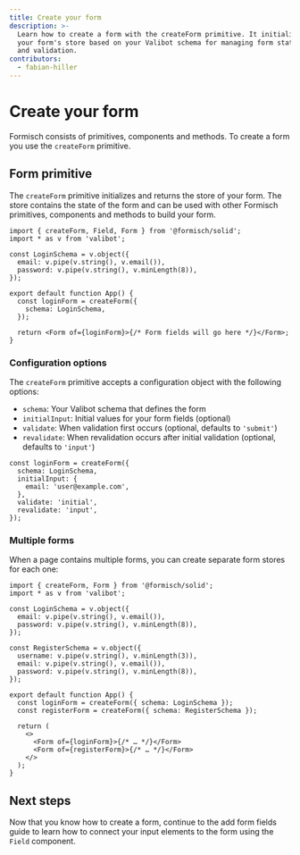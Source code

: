 ```yaml
---
title: Create your form
description: >-
  Learn how to create a form with the createForm primitive. It initializes
  your form's store based on your Valibot schema for managing form state
  and validation.
contributors:
  - fabian-hiller
---
```



# Create your form

Formisch consists of primitives, components and methods. To create a form you use the <Link href="/solid/api/createForm/">`createForm`</Link> primitive.

## Form primitive

The <Link href="/solid/api/createForm/">`createForm`</Link> primitive initializes and returns the store of your form. The store contains the state of the form and can be used with other Formisch primitives, components and methods to build your form.

```tsx
import { createForm, Field, Form } from '@formisch/solid';
import * as v from 'valibot';

const LoginSchema = v.object({
  email: v.pipe(v.string(), v.email()),
  password: v.pipe(v.string(), v.minLength(8)),
});

export default function App() {
  const loginForm = createForm({
    schema: LoginSchema,
  });

  return <Form of={loginForm}>{/* Form fields will go here */}</Form>;
}
```

### Configuration options

The <Link href="/solid/api/createForm/">`createForm`</Link> primitive accepts a configuration object with the following options:

- `schema`: Your Valibot schema that defines the form
- `initialInput`: Initial values for your form fields (optional)
- `validate`: When validation first occurs (optional, defaults to `'submit'`)
- `revalidate`: When revalidation occurs after initial validation (optional, defaults to `'input'`)

```tsx
const loginForm = createForm({
  schema: LoginSchema,
  initialInput: {
    email: 'user@example.com',
  },
  validate: 'initial',
  revalidate: 'input',
});
```

### Multiple forms

When a page contains multiple forms, you can create separate form stores for each one:

```tsx
import { createForm, Form } from '@formisch/solid';
import * as v from 'valibot';

const LoginSchema = v.object({
  email: v.pipe(v.string(), v.email()),
  password: v.pipe(v.string(), v.minLength(8)),
});

const RegisterSchema = v.object({
  username: v.pipe(v.string(), v.minLength(3)),
  email: v.pipe(v.string(), v.email()),
  password: v.pipe(v.string(), v.minLength(8)),
});

export default function App() {
  const loginForm = createForm({ schema: LoginSchema });
  const registerForm = createForm({ schema: RegisterSchema });

  return (
    <>
      <Form of={loginForm}>{/* … */}</Form>
      <Form of={registerForm}>{/* … */}</Form>
    </>
  );
}
```

## Next steps

Now that you know how to create a form, continue to the <Link href="/solid/guides/add-form-fields/">add form fields</Link> guide to learn how to connect your input elements to the form using the <Link href="/solid/api/Field/">`Field`</Link> component.
